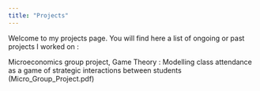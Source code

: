 ```yaml
---
title: "Projects"
--- 
```


Welcome to my projects page. You will find here a list of ongoing or past projects I worked on :

Microeconomics group project, Game Theory : Modelling class attendance as a game of strategic
interactions between students (Micro_Group_Project.pdf)
